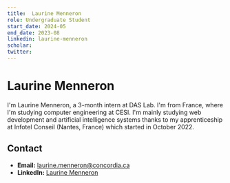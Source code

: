 ```yaml
---
title:  Laurine Menneron
role: Undergraduate Student
start_date: 2024-05
end_date: 2023-08
linkedin: laurine-menneron
scholar: 
twitter:
---
```


#  Laurine Menneron
I'm Laurine Menneron, a 3-month intern at DAS Lab. I'm from France, where I'm studying computer engineering at CESI. I'm mainly studying web development and artificial intelligence systems thanks to my apprenticeship at Infotel Conseil (Nantes, France) which started in October 2022. 

## Contact
- **Email:** laurine.menneron@concordia.ca
- **LinkedIn:** [Laurine Menneron](https://www.linkedin.com/in/laurine-menneron/)
